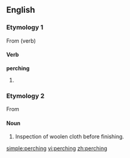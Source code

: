 ==English==

===Etymology 1===
From {{term|perch#Etymology 2|perch}} (verb)

====Verb====
'''perching'''
# {{present participle of|[[perch]]}}

===Etymology 2===
From {{term|perch#Etymology 2|perch|a rack over which woolen cloth is suspended for inspection}}

====Noun====
{{en-noun|-}}

# {{textiles}} Inspection of woolen cloth before finishing.
[[simple:perching]]
[[vi:perching]]
[[zh:perching]]
